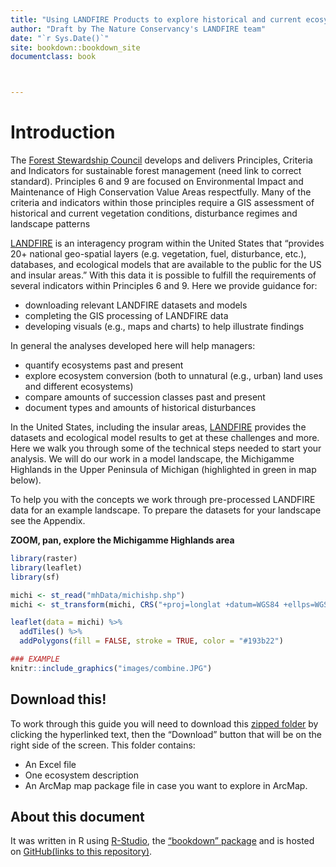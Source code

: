 ```yaml
--- 
title: "Using LANDFIRE Products to explore historical and current ecosystems"
author: "Draft by The Nature Conservancy's LANDFIRE team"
date: "`r Sys.Date()`"
site: bookdown::bookdown_site
documentclass: book



---
```


# Introduction
The [Forest Stewardship Council](https://fsc.org/en) develops and delivers Principles, Criteria and Indicators for sustainable forest management (need link to correct standard).   Principles 6 and 9  are focused on Environmental Impact and Maintenance of High Conservation Value Areas respectfully.  Many of the criteria and indicators within those principles require a GIS assessment of historical and current vegetation conditions, disturbance regimes and landscape patterns

[LANDFIRE](https://landfire.gov/) is an interagency program within the United States that "provides 20+ national geo-spatial layers (e.g. vegetation, fuel, disturbance, etc.), databases, and ecological models that are available to the public for the US and insular areas."  With this data it is possible to fulfill the requirements of several indicators within Principles 6 and 9.  Here we provide guidance for:

* downloading relevant LANDFIRE datasets and models
* completing the GIS processing of LANDFIRE data
* developing visuals (e.g., maps and charts) to help illustrate findings


In general the analyses developed here will help managers:

* quantify ecosystems past and present
* explore ecosystem conversion (both to unnatural (e.g., urban) land uses and different ecosystems)
* compare amounts of succession classes past and present
* document types and amounts of historical disturbances


In the United States, including the insular areas, [LANDFIRE](https://www.landfire.gov/) provides the datasets and ecological model results to get at these challenges and more.  Here we walk you through some of the technical steps needed to start your analysis.  We will do our work in a model landscape, the Michigamme Highlands in the Upper Peninsula of Michigan (highlighted in green in map below).

To help you with the concepts we work through pre-processed LANDFIRE data for an example landscape.  To prepare the datasets for your landscape see the Appendix.


**ZOOM, pan, explore the Michigamme Highlands area**
```r
library(raster)
library(leaflet)
library(sf)

michi <- st_read("mhData/michishp.shp")
michi <- st_transform(michi, CRS("+proj=longlat +datum=WGS84 +ellps=WGS84 +towgs84=0,0,0"))

```


```r

leaflet(data = michi) %>% 
  addTiles() %>% 
  addPolygons(fill = FALSE, stroke = TRUE, color = "#193b22")

```

```r

### EXAMPLE
knitr::include_graphics("images/combine.JPG")

```

## Download this!
To work through this guide you will need to download this [zipped folder](https://github.com/rswaty/landfireFSC/blob/main/toDownload.zip) by clicking the hyperlinked text, then the "Download" button that will be on the right side of the screen.  This folder contains:

* An Excel file
* One ecosystem description
* An ArcMap map package file in case you want to explore in ArcMap.

## About this document

It was written in R using [R-Studio](https://rstudio.com/), the ["bookdown" package](https://www.bookdown.org/) and is hosted on [GitHub(links to this repository)](https://github.com/rswaty/landfireFSC).  










